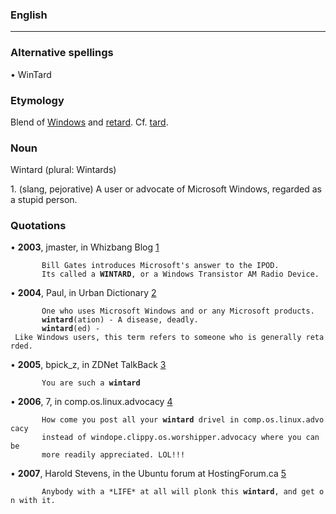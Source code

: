 ===English===
----
===Alternative spellings===

• WinTard

===Etymology===

Blend of [[Windows]] and [[retard]]. Cf. [[tard]].

===Noun===

Wintard (plural: Wintards)

1. (slang, pejorative) A user or advocate of Microsoft Windows, regarded as a stupid person.

===Quotations===

• '''2003''', jmaster, in Whizbang Blog [http://wizbangblog.com/2005/01/14/weekend-caption-contest-winners.php]
        Bill Gates introduces Microsoft's answer to the IPOD.
        Its called a '''WINTARD''', or a Windows Transistor AM Radio Device.

• '''2004''', Paul, in Urban Dictionary [http://www.urbandictionary.com/define.php?term=wintard]
        One who uses Microsoft Windows and or any Microsoft products.
        '''wintard'''(ation) - A disease, deadly.
        '''wintard'''(ed) - Like Windows users, this term refers to someone who is generally retarded.

• '''2005''', bpick_z, in ZDNet TalkBack [http://talkback.zdnet.com/5208-1009-0.html?forumID=1&threadID=15765&messageID=314150&start=94]
        You are such a '''wintard'''

• '''2006''', 7, in comp.os.linux.advocacy [http://schestowitz.com/UseNet/2006/June_2006_3/msg00478.html]
        How come you post all your '''wintard''' drivel in comp.os.linux.advocacy
        instead of windope.clippy.os.worshipper.advocacy where you can be
        more readily appreciated. LOL!!!

• '''2007''', Harold Stevens, in the Ubuntu forum at HostingForum.ca [http://www.hostingforum.ca/457977-how-fucking-fucking-hell-do-i-get-sound-blaster-xtremeaudio-work-2.html]
        Anybody with a *LIFE* at all will plonk this '''wintard''', and get on with it.